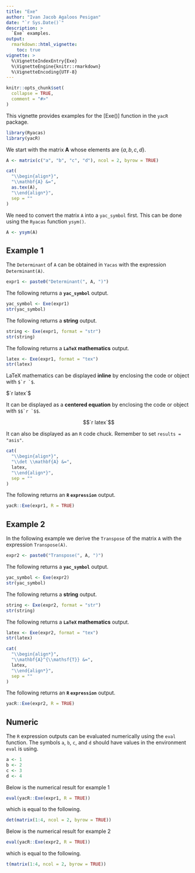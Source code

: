 ```yaml
---
title: "Exe"
author: "Ivan Jacob Agaloos Pesigan"
date: "`r Sys.Date()`"
description: >
  `Exe` examples.
output:
  rmarkdown::html_vignette:
    toc: true
vignette: >
  %\VignetteIndexEntry{Exe}
  %\VignetteEngine{knitr::rmarkdown}
  %\VignetteEncoding{UTF-8}
---
```


```r
knitr::opts_chunk$set(
  collapse = TRUE,
  comment = "#>"
)
```

This vignette provides examples for the [Exe()] function in the `yacR` package.

```r
library(Ryacas)
library(yacR)
```

We start with the matrix $\mathbf{A}$ whose elements are
$\left\{ a, b, c, d \right\}$.


```r
A <- matrix(c("a", "b", "c", "d"), ncol = 2, byrow = TRUE)
```

```r
cat(
  "\\begin{align*}",
  "\\mathbf{A} &=",
  as.tex(A),
  "\\end{align*}",
  sep = ""
)
```

We need to convert the matrix `A` into a `yac_symbol` first.
This can be done using the `Ryacas` function `ysym()`.

```r
A <- ysym(A)
```

## Example 1

The `Determinant` of `A` can be obtained in `Yacas`
with the expression `Determinant(A)`.

```r
expr1 <- paste0("Determinant(", A, ")")
```

The following returns a **`yac_symbol`** output.

```r
yac_symbol <- Exe(expr1)
str(yac_symbol)
```

The following returns a **string** output.

```r
string <- Exe(expr1, format = "str")
str(string)
```

The following returns a **`LaTeX` mathematics** output.

```r
latex <- Exe(expr1, format = "tex")
str(latex)
```

LaTeX mathematics can be displayed **inline**
by enclosing the code or object with ``$`r `$``.

$`r latex`$

It can be displayed as a **centered equation**
by enclosing the code or object with ``$$`r `$$``.

$$`r latex`$$

It can also be displayed as an `R` code chuck.
Remember to set `results = "asis"`.

```r
cat(
  "\\begin{align*}",
  "\\det \\mathbf{A} &=",
  latex,
  "\\end{align*}",
  sep = ""
)
```

The following returns an **`R` `expression`** output.

```r
yacR::Exe(expr1, R = TRUE)
```

## Example 2

In the following example we derive the `Transpose` of the matrix `A`
with the expression `Transpose(A)`.

```r
expr2 <- paste0("Transpose(", A, ")")
```

The following returns a **`yac_symbol`** output.

```r
yac_symbol <- Exe(expr2)
str(yac_symbol)
```

The following returns a **string** output.

```r
string <- Exe(expr2, format = "str")
str(string)
```

The following returns a **`LaTeX` mathematics** output.

```r
latex <- Exe(expr2, format = "tex")
str(latex)
```

```r
cat(
  "\\begin{align*}",
  "\\mathbf{A}^{\\mathsf{T}} &=",
  latex,
  "\\end{align*}",
  sep = ""
)
```

The following returns an **`R` `expression`** output.

```r
yacR::Exe(expr2, R = TRUE)
```

## Numeric

The `R` expression outputs can be evaluated numerically using the `eval` function.
The symbols `a`, `b`, `c`, and `d`
should have values in the environment `eval` is using.

```r
a <- 1
b <- 2
c <- 3
d <- 4
```

Below is the numerical result for example 1
```r
eval(yacR::Exe(expr1, R = TRUE))
```

which is equal to the following.

```r
det(matrix(1:4, ncol = 2, byrow = TRUE))
```

Below is the numerical result for example 2

```r
eval(yacR::Exe(expr2, R = TRUE))
```

which is equal to the following.

```r
t(matrix(1:4, ncol = 2, byrow = TRUE))
```

